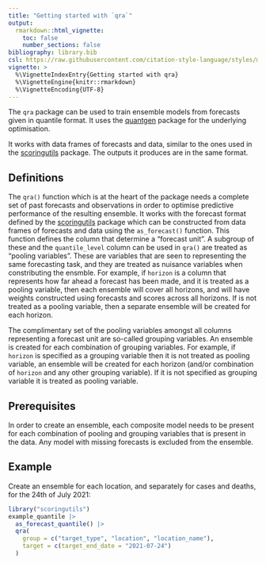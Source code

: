 ```yaml
---
title: "Getting started with `qra`"
output:
  rmarkdown::html_vignette:
    toc: false
    number_sections: false
bibliography: library.bib
csl: https://raw.githubusercontent.com/citation-style-language/styles/master/apa-numeric-superscript-brackets.csl
vignette: >
  %\VignetteIndexEntry{Getting started with qra}
  %\VignetteEngine{knitr::rmarkdown}
  %\VignetteEncoding{UTF-8}
---
```


The `qra` package can be used to train ensemble models from forecasts given in quantile format. It uses the [quantgen](ryantibs) package for the underlying optimisation.

It works with data frames of forecasts and data, similar to the ones used in the [scoringutils](https://epiforecasts.io/scoringutils) package. The outputs it produces are in the same format.

## Definitions

The `qra()` function which is at the heart of the package needs a complete set of past forecasts and observations in order to optimise predictive performance of the resulting ensemble.
It works with the forecast format defined by the [scoringutils](https://epiforecasts.io/scoringutils) package which can be constructed from data frames of forecasts and data using the `as_forecast()` function.
This function defines the column that determine a "forecast unit".
A subgroup of these and the `quantile_level` column can be used in `qra()` are treated as "pooling variables".
These are variables that are seen to representing the same forecasting task, and they are treated as nuisance variables when constributing the ensmble.
For example, if `horizon` is a column that represents how far ahead a forecast has been made, and it is treated as a pooling variable, then each ensemble will cover all horizons, and will have weights constructed using forecasts and scores across all horizons.
If is not treated as a pooling variable, then a separate ensemble will be created for each horizon.

The complimentary set of the pooling variables amongst all columns representing a forecast unit are so-called grouping variables.
An ensemble is created for each combination of grouping variables.
For example, if `horizon` is specified as a grouping variable then it is not treated as pooling variable, an ensemble will be created for each horizon (and/or combination of `horizon` and any other grouping variable).
If it is not specified as grouping variable it is treated as pooling variable.

## Prerequisites

In order to create an ensemble, each composite model needs to be present for each combination of pooling and grouping variables that is present in the data.
Any model with missing forecasts is excluded from the ensemble.

## Example

Create an ensemble for each location, and separately for cases and deaths, for the 24th of July 2021:

```r
library("scoringutils")
example_quantile |>
  as_forecast_quantile() |>
  qra(
    group = c("target_type", "location", "location_name"),
    target = c(target_end_date = "2021-07-24")
  )
```
